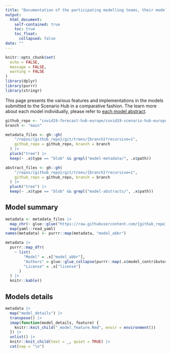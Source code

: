 ```yaml
---
title: "Documentation of the participating modelling teams, their models and modelling assumptions"
output: 
  html_document:
    self-contained: true
    toc: true
    toc_float:
      collapsed: false
date: ""
---
```


```r
knitr::opts_chunk$set(
  echo = FALSE,
  message = FALSE,
  warning = FALSE
)
library(dplyr)
library(purrr)
library(stringr)
```

This page presents the various features and implementations in the models submitted to the Scenario Hub in a comparative fashion. The learn more about each model individually, please refer to [each model abstract](#Abstracts).

```r
github_repo <- "covid19-forecast-hub-europe/covid19-scenario-hub-europe"
branch <- "main"

metadata_files <- gh::gh(
    "/repos/{github_repo}/git/trees/{branch}?recursive=1",
    github_repo = github_repo, branch = branch
  ) |> 
  pluck("tree") |> 
  keep(~ .x$type == "blob" && grepl("model-metadata/", .x$path))

abstract_files <- gh::gh(
    "/repos/{github_repo}/git/trees/{branch}?recursive=1",
    github_repo = github_repo, branch = branch
  ) |> 
  pluck("tree") |> 
  keep(~ .x$type == "blob" && grepl("model-abstracts/", .x$path))
```

## Model summary

```r
metadata <- metadata_files |> 
  map_chr(~ glue::glue("https://raw.githubusercontent.com/{github_repo}/{branch}/{.x$path}")) |> 
  map(yaml::read_yaml)
names(metadata) <- purrr::map(metadata, "model_abbr")
```

```r
metadata |> 
  purrr::map_dfr(
    ~ list(
        "Model" = .x["model_abbr"],
        "Authors" = glue::glue_collapse(purrr::map(.x$model_contributors, "name"), sep = ", "),
        "License" = .x["license"]
      )
  ) |> 
  knitr::kable()
```

## Models details

```r
metadata |> 
  map("model_details") |> 
  transpose() |> 
  imap(function(model_details, feature) {
    knitr::knit_child("_model_feature.Rmd", envir = environment())
  }) |> 
  unlist() |> 
  knitr::knit_child(text = _, quiet = TRUE) |> 
  cat(sep = "\n")
```
